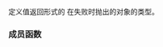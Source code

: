 {{cpp/experimental/title|bad_any_cast}}
{{cpp/experimental/any/navbar}}
{{ddcl|header=experimental/any|since=libfund_ts|
class bad_any_cast : public std::bad_cast;
}}

定义值返回形式的 {{lc|std::experimental::any_cast}} 在失败时抛出的对象的类型。

===成员函数===
{{cpp/error/exception/member of derived|experimental::bad_any_cast|std=libfund_ts}}

{{inherited|[[cpp/types/bad_cast|{{small|std::}}bad_cast]]|}}
{{cpp/error/exception/inherit}}